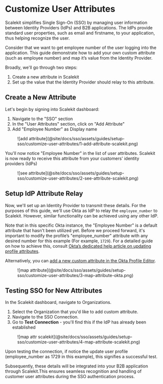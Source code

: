# Customize User Attributes

Scalekit simplifies Single Sign-On (SSO) by managing user information between Identity Providers (IdPs) and B2B applications. The IdPs provide standard user properties, such as email and firstname, to your application, thus helping recognize the user.

Consider that we want to get employee number of the user logging into the application. This guide demonstrate how to add your own custom attribute (such as employee number) and map it’s value from the Identity Provider.

Broadly, we'll go through two steps:

1. Create a new attribute in Scalekit
2. Set up the value that the Identity Provider should relay to this attribute.

## Create a New Attribute

Let's begin by signing into Scalekit dashboard:

1. Navigate to the "SSO" section
2. In the "User Attributes" section, click on "Add Attribute"
3. Add "Employee Number" as Display name

<figure>
  ![add
  attribute](@site/docs/sso/assets/guides/setup-sso/customize-user-attributes/1-add-attribute-scalekit.png)
</figure>

You'll now notice "Employee Number" in the list of user attributes. Scalekit is now ready to receive this attribute from your customers' identity providers (IdPs)

<figure>
  ![see
  attribute](@site/docs/sso/assets/guides/setup-sso/customize-user-attributes/2-see-attribute-scalekit.png)
</figure>

## Setup IdP Attribute Relay

Now, we'll set up an Identity Provider to transmit these details. For the purposes of this guide, we'll use Okta as IdP to relay the `employee_number` to Scalekit. However, similar functionality can be achieved using any other IdP.

Note that in this specific Okta instance, the "Employee Number" is a default attribute that hasn't been utilized yet. Before we proceed forward, it's important to modify the profile’s "employee_number" attribute with any desired number for this example (For example, `1729`). For a detailed guide on how to achieve this, consult [Okta’s dedicated help article on updating profile attributes](https://help.okta.com/en-us/content/topics/users-groups-profiles/usgp-edit-user-attributes.htm#:~:text=Click%20the%20Profile%20tab).

Alternatively, you can [add a new custom attribute in the Okta Profile Editor](https://help.okta.com/en-us/content/topics/users-groups-profiles/usgp-add-custom-user-attributes.htm#:~:text=In%20the%20Admin%20Console%20%2C%20go%20to%20Directory%20Profile%20Editor).

<figure>
  ![map
  attribute](@site/docs/sso/assets/guides/setup-sso/customize-user-attributes/3-map-attribute-okta.png)
</figure>

## Testing SSO for New Attributes

In the Scalekit dashboard, navigate to Organizations.

1. Select the Organization that you'd like to add custom attribute.
2. Navigate to the SSO Connection.
3. Go to **Test Connection** - you'll find this if the IdP has already been established

<figure>
  ![map attr
  scalekit](@site/docs/sso/assets/guides/setup-sso/customize-user-attributes/4-map-attribute-scalekit.png)
</figure>
Upon testing the connection, if notice the update user profile
(employee_number as 1729 in this example), this signifies a successful
test.

Subsequently, these details will be integrated into your B2B application through Scalekit.This ensures seamless recognition and handling of customer user attributes during the SSO authentication process.
